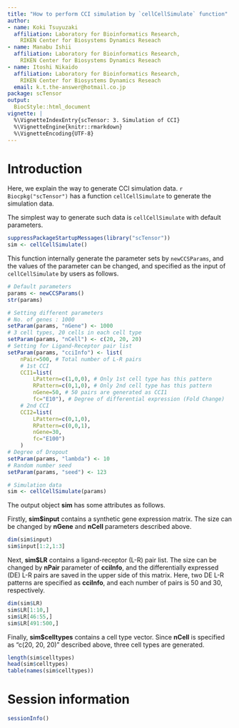 ```yaml
---
title: "How to perform CCI simulation by `cellCellSimulate` function"
author:
- name: Koki Tsuyuzaki
  affiliation: Laboratory for Bioinformatics Research,
    RIKEN Center for Biosystems Dynamics Reseach
- name: Manabu Ishii
  affiliation: Laboratory for Bioinformatics Research,
    RIKEN Center for Biosystems Dynamics Reseach
- name: Itoshi Nikaido
  affiliation: Laboratory for Bioinformatics Research,
    RIKEN Center for Biosystems Dynamics Reseach
  email: k.t.the-answer@hotmail.co.jp
package: scTensor
output:
  BiocStyle::html_document
vignette: |
  %\VignetteIndexEntry{scTensor: 3. Simulation of CCI}
  %\VignetteEngine{knitr::rmarkdown}
  %\VignetteEncoding{UTF-8}
---
```


# Introduction

Here, we explain the way to generate CCI simulation data.
`r Biocpkg("scTensor")` has a function `cellCellSimulate`
to generate the simulation data.

The simplest way to generate such data is `cellCellSimulate` with default parameters.

```r
suppressPackageStartupMessages(library("scTensor"))
sim <- cellCellSimulate()
```

This function internally generate the parameter sets by `newCCSParams`,
and the values of the parameter can be changed, and specified as the input of `cellCellSimulate` by users as follows.

```r
# Default parameters
params <- newCCSParams()
str(params)

# Setting different parameters
# No. of genes : 1000
setParam(params, "nGene") <- 1000
# 3 cell types, 20 cells in each cell type
setParam(params, "nCell") <- c(20, 20, 20)
# Setting for Ligand-Receptor pair list
setParam(params, "cciInfo") <- list(
    nPair=500, # Total number of L-R pairs
    # 1st CCI
    CCI1=list(
        LPattern=c(1,0,0), # Only 1st cell type has this pattern
        RPattern=c(0,1,0), # Only 2nd cell type has this pattern
        nGene=50, # 50 pairs are generated as CCI1
        fc="E10"), # Degree of differential expression (Fold Change)
    # 2nd CCI
    CCI2=list(
        LPattern=c(0,1,0),
        RPattern=c(0,0,1),
        nGene=30,
        fc="E100")
    )
# Degree of Dropout
setParam(params, "lambda") <- 10
# Random number seed
setParam(params, "seed") <- 123

# Simulation data
sim <- cellCellSimulate(params)
```

The output object **sim** has some attributes as follows.

Firstly, **sim$input** contains a synthetic gene expression matrix.
The size can be changed by **nGene** and **nCell** parameters described above.

```r
dim(sim$input)
sim$input[1:2,1:3]
```

Next, **sim$LR** contains a ligand-receptor (L-R) pair list.
The size can be changed by **nPair** parameter of **cciInfo**,
and the differentially expressed (DE) L-R pairs
are saved in the upper side of this matrix.
Here, two DE L-R patterns are specified as **cciInfo**,
and each number of pairs is 50 and 30, respectively.

```r
dim(sim$LR)
sim$LR[1:10,]
sim$LR[46:55,]
sim$LR[491:500,]
```

Finally, **sim$celltypes** contains a cell type vector.
Since **nCell** is specified as "c(20, 20, 20)" described above,
three cell types are generated.

```r
length(sim$celltypes)
head(sim$celltypes)
table(names(sim$celltypes))
```

# Session information {.unnumbered}

```r
sessionInfo()
```
